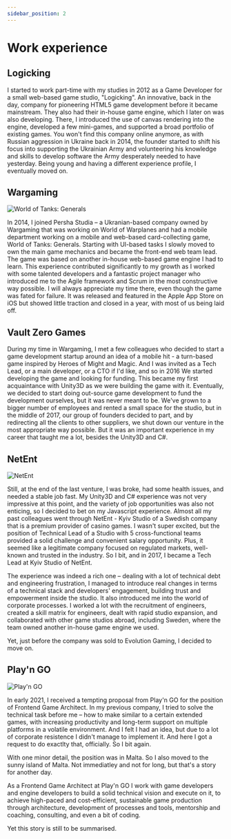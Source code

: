 ```yaml
---
sidebar_position: 2
---
```


# Work experience

## Logicking

I started to work part-time with my studies in 2012 as a Game Developer for a small web-based game studio, "Logicking".
An innovative, back in the day, company for pioneering HTML5 game development before it became mainstream. They also
had their in-house game engine, which I later on was also developing. There, I introduced the use of canvas rendering into the engine, developed
a few mini-games, and supported a broad portfolio of existing games. You won't find this company online anymore,
as with Russian aggression in Ukraine back in 2014, the founder started to shift his focus into supporting the Ukrainian Army and
volunteering his knowledge and skills to develop software the Army desperately needed to have yesterday. Being young and having
a different experience profile, I eventually moved on.

## Wargaming

![World of Tanks: Generals](../../../../../static/img/wot_generals_wargaming.jpg)

In 2014, I joined Persha Studia – a Ukranian-based company owned by Wargaming that was working on World of Warplanes and had
a mobile department working on a mobile and web-based card-collecting game, World of Tanks: Generals. Starting with UI-based tasks
I slowly moved to own the main game mechanics and became the front-end web team lead. The game was based on another 
in-house web-based game engine I had to learn. This experience contributed significantly to my growth as I worked with some
talented developers and a fantastic project manager who introduced me to the Agile framework and Scrum in the most constructive way
possible. I will always appreciate my time there, even though the game was fated for failure. It was released and
featured in the Apple App Store on iOS but showed little traction and closed in a year, with most of us being laid off.

## Vault Zero Games

During my time in Wargaming, I met a few colleagues who decided to start a game development startup around an idea of a mobile hit - a turn-based
game inspired by Heroes of Might and Magic. And I was invited as a Tech Lead, or a main developer, or a CTO if I'd like, and so in 2016
We started developing the game and looking for funding. This became my first acquaintance with Unity3D as we were building the game with it.
Eventually, we decided to start doing out-source game development to fund the development ourselves, but it was never meant to be. We've grown
to a bigger number of employees and rented a small space for the studio, but in the middle of 2017, our group of founders decided to part, and
by redirecting all the clients to other suppliers, we shut down our venture in the most appropriate way possible. But it was an important
experience in my career that taught me a lot, besides the Unity3D and C#.

## NetEnt

![NetEnt](../../../../../static/img/banner-netent.jpg)

Still, at the end of the last venture, I was broke, had some health issues, and needed a stable job fast. My Unity3D and C# experience was not
very impressive at this point, and the variety of job opportunities was also not enticing, so I decided to bet on my Javascript experience. Almost
all my past colleagues went through NetEnt - Kyiv Studio of a Swedish company that is a premium provider of casino games. I wasn't super excited, but the
position of Technical Lead of a Studio with 5 cross-functional teams provided a solid challenge and convenient salary opportunity. Plus, it seemed like a
legitimate company focused on regulated markets, well-known and trusted in the industry. So I bit, and in 2017, I became a Tech Lead at Kyiv Studio of NetEnt.

The experience was indeed a rich one – dealing with a lot of technical debt and engineering frustration, I managed to introduce real changes in terms
of a technical stack and developers' engagement, building trust and empowerment inside the studio. It also introduced me into the world of corporate
processes. I worked a lot with the recruitment of engineers, created a skill matrix for engineers, dealt with rapid studio expansion, and collaborated
with other game studios abroad, including Sweden, where the team owned another in-house game engine we used.

Yet, just before the company was sold to Evolution Gaming, I decided to move on.

## Play'n GO

![Play'n GO](../../../../../static/img/banner-playngo.png)

In early 2021, I received a tempting proposal from Play'n GO for the position of Frontend Game Architect. In my previous company, I tried to solve the technical
task before me – how to make similar to a certain extended games, with increasing productivity and long-term support on multiple platforms in a volatile environment.
And I felt I had an idea, but due to a lot of corporate resistence I didn't manage to implement it. And here I got a request to do exactlty that, officially. So I bit again.

With one minor detail, the position was in Malta. So I also moved to the sunny island of Malta. Not immediatley and not for long, but that's a story for another day.

As a Frontend Game Architect at Play'n GO I work with game developers and engine developers to build a solid technical vision and execute on it, to achieve
high-paced and cost-efficient, sustainable game production through architecture, development of processes and tools, mentorship and coaching, consulting, and even a bit of coding.

Yet this story is still to be summarised.
